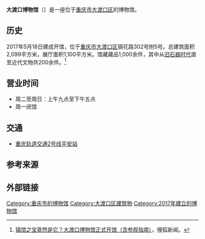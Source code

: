 '''大渡口博物馆'''（{{lang-en|Dadukou Museum}}）是一座位于[[重庆市|重庆市]][[大渡口区|大渡口区]]的博物馆。

==历史==
2017年5月18日建成开馆，位于[[重庆市|重庆市]][[大渡口区|大渡口区]]钢花路302号附5号。总建筑面积2,099平方米，展厅面积1,100平方米。馆藏藏品1,000余件，其中从[[旧石器时代|旧石器时代]]直至近代文物共200余件。<ref>[https://www.sohu.com/a/141558835_355653 镇馆之宝竟然是它？大渡口博物馆正式开馆（含参观指南）]，搜狐新闻。</ref>

==营业时间==
*周二至周日：上午九点至下午五点
*周一闭馆

==交通==
*[[重庆轨道交通2号线|重庆轨道交通2号线]][[平安站_(重庆市)|平安站]]

==参考来源==
{{reflist}}

==外部链接==

[[Category:重庆市的博物馆|Category:重庆市的博物馆]]
[[Category:大渡口区建筑物|Category:大渡口区建筑物]]
[[Category:2017年建立的博物馆|Category:2017年建立的博物馆]]